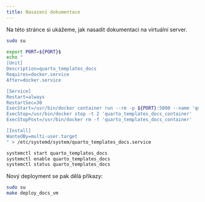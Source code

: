 ```yaml
---
title: Nasazení dokumentace
---
```


Na této stránce si ukážeme, jak nasadit dokumentaci na virtuální server.

```sh
sudo su

export PORT=${PORT}$
echo "
[Unit]
Description=quarto_templates_docs
Requires=docker.service
After=docker.service

[Service]
Restart=always
RestartSec=30
ExecStart=/usr/bin/docker container run --rm -p ${PORT}:5000 --name 'quarto_templates_docs_container' quarto_templates_docs:latest quarto preview . --host '0.0.0.0' --port 5000 --render all
ExecStop=/usr/bin/docker stop -t 2 'quarto_templates_docs_container'
ExecStopPost=/usr/bin/docker rm -f 'quarto_templates_docs_container'

[Install]
WantedBy=multi-user.target
" > /etc/systemd/system/quarto_templates_docs.service

systemctl start quarto_templates_docs
systemctl enable quarto_templates_docs
systemctl status quarto_templates_docs
```

Nový deployment se pak dělá příkazy:

```sh
sudo su
make deploy_docs_vm
```